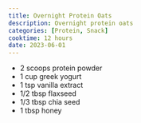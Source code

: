 ```yaml
---
title: Overnight Protein Oats
description: Overnight protein oats
categories: [Protein, Snack]
cooktime: 12 hours
date: 2023-06-01
---
```


* 2 scoops protein powder
* 1 cup greek yogurt
* 1 tsp vanilla extract
* 1/2 tbsp flaxseed
* 1/3 tbsp chia seed
* 1 tbsp honey
